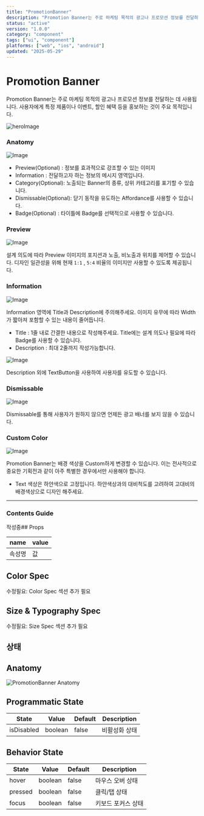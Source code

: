 ```yaml
---
title: "PromotionBanner"
description: "Promotion Banner는 주로 마케팅 목적의 광고나 프로모션 정보를 전달하는 데 사용됩니다. 사용자에게 특정 제품이나 이벤트, 할인 혜택 등을 홍보하는 것이 주요 목적입니다."
status: "active"
version: "1.0.0"
category: "component"
tags: ["ui", "component"]
platforms: ["web", "ios", "android"]
updated: "2025-05-29"
---
```


# Promotion Banner 

Promotion Banner는 주로 마케팅 목적의 광고나 프로모션 정보를 전달하는 데 사용됩니다. 사용자에게 특정 제품이나 이벤트, 할인 혜택 등을 홍보하는 것이 주요 목적입니다.

![heroImage](https://img.29cm.co.kr/next-edition/2024/08/22/98cfdc9844a8411ab5d7c2065d521622_20240822002634.jpg)

### Anatomy

![Image](https://img.29cm.co.kr/next-edition/2024/08/28/d66892e86544463aa33340b7fcac6d98_20240828140227.jpg)

-  Preview(Optional) : 정보를 효과적으로 강조할 수 있는 이미지
-  Information : 전달하고자 하는 정보의 메시지 영역입니다.  
-  Category(Optional): 노출되는 Banner의 종류, 상위 카테고리를 표기할 수 있습니다.  
-  Dismissable(Optional): 닫기 동작을 유도하는 Affordance를 사용할 수 있습니다.  
-  Badge(Optional) : 타이틀에 Badge를 선택적으로 사용할 수 있습니다.

### Preview 

![Image](https://img.29cm.co.kr/next-edition/2024/08/22/d35aba1df517435fa8aed7538ac53ba9_20240822020458.jpg)

설계 의도에 따라 Preview 이미지의 포지션과 노출, 비노출과 위치를 제어할 수 있습니다. 
디자인 일관성을 위해 현재 `1:1` , `5:4` 비율의 이미지만 사용할 수 있도록 제공됩니다. 

### Information

![Image](https://img.29cm.co.kr/next-edition/2024/08/22/f97e7124406a43e089968f3bb48bcd6f_20240822021631.jpg)

Information 영역에 Title과 Description에 주의해주세요. 
이미지 유무에 따라 Width가 짧아져 포함할 수 있는 내용이 줄어듭니다. 
- Title : 1줄 내로 간결한 내용으로 작성해주세요. Title에는 설계 의도나 필요에 따라 Badge를 사용할 수 있습니다.
- Description : 최대 2줄까지 작성가능합니다. 

![Image](https://img.29cm.co.kr/next-edition/2024/08/22/b0f534c1592c4db4b3bf68dd0282e46f_20240822022323.jpg)

Description 외에 TextButton을 사용하여 사용자를 유도할 수 있습니다. 

### Dismissable

![Image](https://img.29cm.co.kr/next-edition/2024/08/22/dac3180183ce44328c3a04e224ed4e74_20240822022939.jpg)

Dismissable를 통해 사용자가 원하지 않으면 언제든 광고 배너를 보지 않을 수 있습니다.  

### Custom Color

![Image](https://img.29cm.co.kr/next-edition/2024/08/22/c35203d5b6ed4d88a04d5e17e33fa61d_20240822031752.jpg)

Promotion Banner는 배경 색상을 Custom하게 변경할 수 있습니다. 이는 전사적으로 중요한 기획전과 같이 아주 특별한 경우에서만 사용해야 합니다. 
- Text 색상은 하얀색으로 고정입니다. 하얀색상과의 대비척도를 고려하여 고대비의 배경색상으로 디자인 해주세요.

---

### Contents Guide

작성중## Props

| name | value |
| --- | --- |
| 속성명 | 값 |

## Color Spec

수정필요: Color Spec 섹션 추가 필요

## Size & Typography Spec

수정필요: Size Spec 섹션 추가 필요

## 상태

## Anatomy

![PromotionBanner Anatomy](/images/components/promotionbanner/states/promotionbanner-anatomy.jpg)

## Programmatic State

| State | Value | Default | Description |
| --- | --- | --- | --- |
| isDisabled | boolean | false | 비활성화 상태 |

## Behavior State

| State | Value | Default | Description |
| --- | --- | --- | --- |
| hover | boolean | false | 마우스 오버 상태 |
| pressed | boolean | false | 클릭/탭 상태 |
| focus | boolean | false | 키보드 포커스 상태 |

